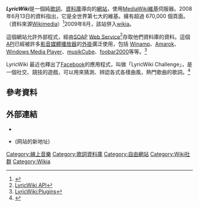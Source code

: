 '''''LyricWiki'''''是一個純[[歌詞|歌詞]]、[[資料庫|資料庫]]導向的[[網站|網站]]，使用[[MediaWiki|MediaWiki]][[維基|維基]]伺服器。2008年6月13日的資料指出，它是全世界第七大的維基。擁有超過 670,000 個頁面。（資料來源[[Wikimedia|Wikimedia]]）<ref>{{cite web|url=http://meta.wikimedia.org/w/index.php?title=List_of_largest_wikis&oldid=982086|title=List of largest wikis|publisher=[[Wikimedia|Wikimedia]]|work=[[Meta-wiki|Meta-wiki]]|date=2008-05-02|format=html|author=Meta-wiki contributors}}</ref>2009年8月，該站併入[[wikia|wikia]]。

這個網站允許外部程式，經由[[SOAP|SOAP]] [[Web_Service|Web Service]]<ref>[http://www.programmableweb.com/api/lyricwiki LyricWiki API]</ref>存取他們資料庫的資料。這個[[API|API]]已經被許多[[影音|影音]][[媒體播放器|媒體播放器]]的[[外掛|外掛]]廣泛使用，包括 [[Winamp|Winamp]]、[[Amarok_(audio)|Amarok]]、[[Windows_Media_Player|Windows Media Player]]、[[musikCube|musikCube]]、[[foobar2000|foobar2000]]等等。<ref>[http://www.lyricwiki.org/LyricWiki:Plugins LyricWiki:Plugins]</ref>

LyricWiki 最近也釋出了[[Facebook|Facebook]]的應用程式，叫做「LyricWiki Challenge」，是一個社交、競技的遊戲，可以用來猜測、辨認各式各樣曲風，熱門歌曲的歌詞。<ref>{{cite web|url= http://apps.facebook.com/lyricwiki_challenge/ |title=LyricWiki Challenge的Facebook应用|publisher=|language=en|date=|access-date=}}</ref>

== 參考資料 ==
<references/>

== 外部連結 ==
* {{Official website |http://www.lyricwiki.org/Main_Page}}{{deadlink}}
* {{wikia|lyrics}} (网站的新地址)

{{Website-stub}}

{{DEFAULTSORT:LyricWiki}}
[[Category:線上音樂|Category:線上音樂]]
[[Category:歌詞資料庫|Category:歌詞資料庫]]
[[Category:自由網站|Category:自由網站]]
[[Category:Wiki社群|Category:Wiki社群]]
[[Category:Wikia|Category:Wikia]]